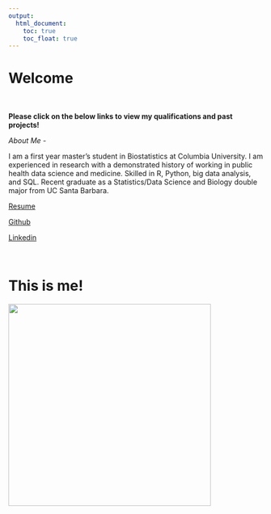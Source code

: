 ```yaml
---
output: 
  html_document:
    toc: true
    toc_float: true
---
```


# Welcome

$~$


**Please click on the below links to view my qualifications and past projects! **


*About Me -*


I am a first year master's student in Biostatistics at Columbia University. I am experienced in research with a demonstrated history of working in public health data science and medicine. Skilled in R, Python, big data analysis, and SQL. Recent graduate as a Statistics/Data Science and Biology double major from UC Santa Barbara.



[Resume](about.html)


[Github](https://github.com/arthur-starodynov/Compiled_Projects)


[Linkedin](https://www.linkedin.com/in/arthur-starodynov/)


$~$




# This is me! 


![](images/23A4CB12-07B3-4034-9A80-DE72AB532874_1_105_c.jpeg){width=400px}

